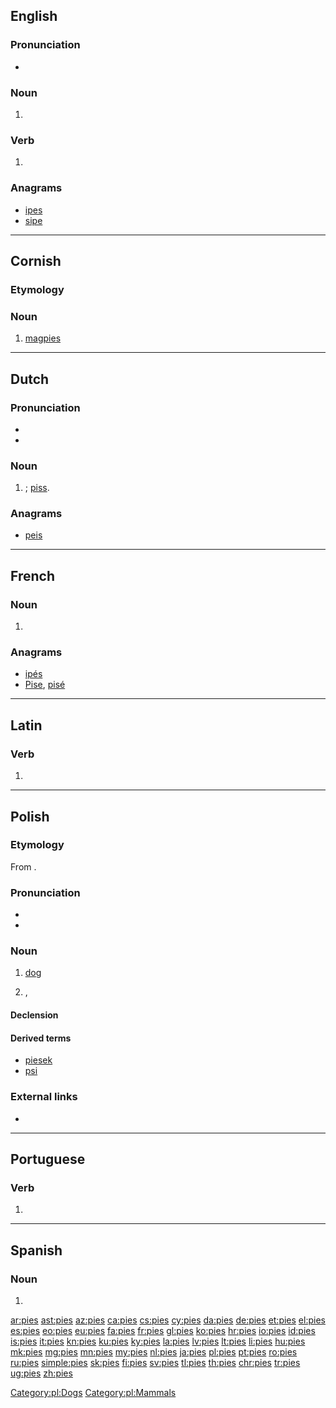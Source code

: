 ==English==

===Pronunciation===
* {{rhymes|aɪz|lang=en}}

===Noun===
{{head|en|noun plural form}}

# {{plural of|pie|lang=en}}

===Verb===
{{head|en|verb form}}

# {{en-third-person singular of|pie}}

===Anagrams===
* [[ipes#English|ipes]]
* [[sipe#English|sipe]]

----

==Cornish==

===Etymology===
{{rfe|lang=kw}}

===Noun===
{{head|kw|noun|g=f|singulative|piesen}}

# [[magpie]]s

{{catlangcode|kw|Corvids|Perching birds}}

----

==Dutch==

===Pronunciation===
* {{IPA|/ˈpis/|lang=nl}}
* {{audio|Nl-pies.ogg|Audio|lang=nl}}

===Noun===
{{nl-noun|m|-|-}}

# {{context|slang|lang=nl}} {{alternative form of|pis|lang=nl|nodot=yes}}; [[piss]].

===Anagrams===
* [[peis#Dutch|peis]]

----

==French==

===Noun===
{{head|fr|noun plural form|g=f}}

# {{plural of|pie|lang=fr}}

===Anagrams===
* [[ipés#French|ipés]]
* [[Pise#French|Pise]], [[pisé#French|pisé]]

----

==Latin==

===Verb===
{{la-verb-form|piēs}}

# {{inflection of|piō||2|s|pres|actv|subj|lang=la}}

----

==Polish==

===Etymology===
From {{etyl|sla-pro|pl}} {{m|sla-pro|*pьsъ}}.

===Pronunciation===
* {{IPA|/ˈpʲjɛs/|lang=pl}}
* {{audio|Pl-pies.ogg|Audio|lang=pl}}

===Noun===
{{pl-noun|m-an|dim=piesek|aug=psisko}}

# [[dog]]
# {{context|slang|derogatory|lang=pl}} {{l|en|pig}}, {{l|en|policeman}}

====Declension====
{{pl-decl-noun-masc-ani|p|s|pies|dats=psu}}

====Derived terms====
* [[piesek]]
* [[psi]]

===External links===
* {{R:PWN}}

[[Category:pl:Dogs]]
[[Category:pl:Mammals]]

----

==Portuguese==

===Verb===
{{pt-verb-form}}

# {{pt-verb-form-of|piar}}

----

==Spanish==

===Noun===
{{head|es|noun form|g=m-p}}

# {{plural of|pie|lang=es}}

[[ar:pies]]
[[ast:pies]]
[[az:pies]]
[[ca:pies]]
[[cs:pies]]
[[cy:pies]]
[[da:pies]]
[[de:pies]]
[[et:pies]]
[[el:pies]]
[[es:pies]]
[[eo:pies]]
[[eu:pies]]
[[fa:pies]]
[[fr:pies]]
[[gl:pies]]
[[ko:pies]]
[[hr:pies]]
[[io:pies]]
[[id:pies]]
[[is:pies]]
[[it:pies]]
[[kn:pies]]
[[ku:pies]]
[[ky:pies]]
[[la:pies]]
[[lv:pies]]
[[lt:pies]]
[[li:pies]]
[[hu:pies]]
[[mk:pies]]
[[mg:pies]]
[[mn:pies]]
[[my:pies]]
[[nl:pies]]
[[ja:pies]]
[[pl:pies]]
[[pt:pies]]
[[ro:pies]]
[[ru:pies]]
[[simple:pies]]
[[sk:pies]]
[[fi:pies]]
[[sv:pies]]
[[tl:pies]]
[[th:pies]]
[[chr:pies]]
[[tr:pies]]
[[ug:pies]]
[[zh:pies]]